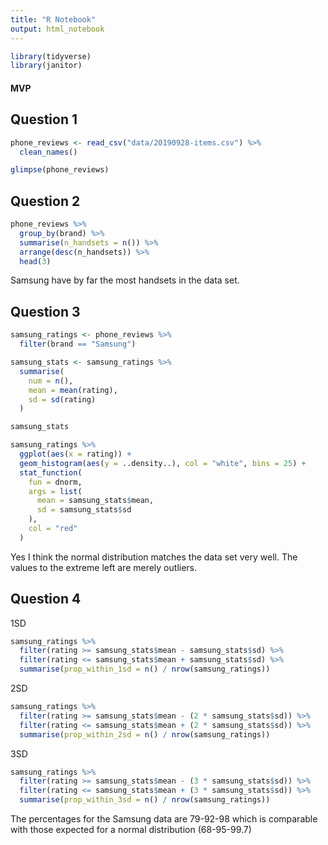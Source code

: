 ```yaml
---
title: "R Notebook"
output: html_notebook
---
```


```r
library(tidyverse)
library(janitor)
```


#### MVP

## Question 1

```r
phone_reviews <- read_csv("data/20190928-items.csv") %>% 
  clean_names()

glimpse(phone_reviews)
```


## Question 2

```r
phone_reviews %>% 
  group_by(brand) %>% 
  summarise(n_handsets = n()) %>% 
  arrange(desc(n_handsets)) %>% 
  head(3)
```

Samsung have by far the most handsets in the data set. 


## Question 3

```r
samsung_ratings <- phone_reviews %>% 
  filter(brand == "Samsung") 

samsung_stats <- samsung_ratings %>% 
  summarise(
    num = n(), 
    mean = mean(rating), 
    sd = sd(rating)
  )

samsung_stats
```

```r
samsung_ratings %>% 
  ggplot(aes(x = rating)) +
  geom_histogram(aes(y = ..density..), col = "white", bins = 25) +
  stat_function(
    fun = dnorm, 
    args = list(
      mean = samsung_stats$mean, 
      sd = samsung_stats$sd
    ), 
    col = "red"
  )
```

Yes I think the normal distribution matches the data set very well. The values to the extreme left are merely outliers. 


## Question 4

1SD
```r
samsung_ratings %>%
  filter(rating >= samsung_stats$mean - samsung_stats$sd) %>%
  filter(rating <= samsung_stats$mean + samsung_stats$sd) %>%
  summarise(prop_within_1sd = n() / nrow(samsung_ratings))
```
2SD
```r
samsung_ratings %>%
  filter(rating >= samsung_stats$mean - (2 * samsung_stats$sd)) %>%
  filter(rating <= samsung_stats$mean + (2 * samsung_stats$sd)) %>%
  summarise(prop_within_2sd = n() / nrow(samsung_ratings))
```
3SD
```r
samsung_ratings %>%
  filter(rating >= samsung_stats$mean - (3 * samsung_stats$sd)) %>%
  filter(rating <= samsung_stats$mean + (3 * samsung_stats$sd)) %>%
  summarise(prop_within_3sd = n() / nrow(samsung_ratings))
```
The percentages for the Samsung data are 79-92-98 which is comparable with 
those expected for a normal distribution (68-95-99.7)
